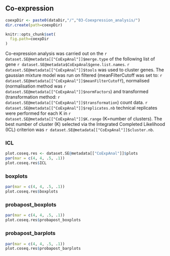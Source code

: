 ## Co-expression {.tabset}

```r
coexpDir <- paste0(dataDir,"/","03-Coexpression_analysis/")
dir.create(path=coexpDir)

knitr::opts_chunk$set(
  fig.path=coexpDir
)
```


Co-expression analysis was carried out on the `r dataset.SE@metadata[["CoExpAnal"]]$merge.type`
of the following list of gene `r dataset.SE@metadata$CoExpAnal$gene.list.names`. 
`r dataset.SE@metadata[["CoExpAnal"]]$tools` was used to cluster genes. 
The gaussian mixture model was run on filtered (meanFilterCutoff was set to: `r dataset.SE@metadata[["CoExpAnal"]]$meanFilterCutoff`), 
normalised (normalisation method was `r dataset.SE@metadata[["CoExpAnal"]]$normFactors`) 
and transformed (transformation method: `r dataset.SE@metadata[["CoExpAnal"]]$transformation`) count data.
`r dataset.SE@metadata[["CoExpAnal"]]$replicates.nb` technical replicates were performed for each K in `r dataset.SE@metadata[["CoExpAnal"]]$K.range` (K=number of clusters). 
The best number of cluster (K) selected via the Integrated Completed Likelihood (ICL) criterion 
was `r dataset.SE@metadata[["CoExpAnal"]]$cluster.nb`.


### ICL 


```r
plot.coseq.res <- dataset.SE@metadata[["CoExpAnal"]]$plots
par(mar = c(4, 4, .5, .1))
plot.coseq.res$ICL 
```

### boxplots

```r
par(mar = c(4, 4, .5, .1))
plot.coseq.res$boxplots
```

### probapost_boxplots 

```r
par(mar = c(4, 4, .5, .1))
plot.coseq.res$probapost_boxplots 
```

### probapost_barplots

```r
par(mar = c(4, 4, .5, .1))
plot.coseq.res$probapost_barplots
```




